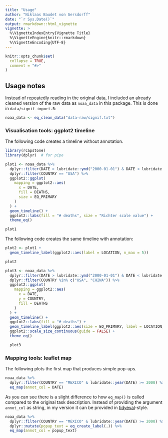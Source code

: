 ```yaml
---
title: "Usage"
author: "Niklaas Baudet von Gersdorff"
date: "`r Sys.Date()`"
output: rmarkdown::html_vignette
vignette: >
  %\VignetteIndexEntry{Vignette Title}
  %\VignetteEngine{knitr::rmarkdown}
  %\VignetteEncoding{UTF-8}
---
```


```r
knitr::opts_chunk$set(
  collapse = TRUE,
  comment = "#>"
)
```

## Usage notes

Instead of repeatedly reading in the original data, I included an already
cleaned version of the raw data as `noaa_data` in this package. This is
done in `data/signif-import.R`:

```R
noaa_data <- eq_clean_data("data-raw/signif.txt")
```

### Visualisation tools: ggplot2 timeline

The following code creates a timeline without annotation.

```R
library(rcapstone)
library(dplyr)  # for pipe

plot1 <- noaa_data %>%
  dplyr::filter(DATE > lubridate::ymd("2000-01-01") & DATE < lubridate::ymd("2018-01-01")) %>%
  dplyr::filter(COUNTRY == "USA") %>%
  ggplot2::ggplot(
    mapping = ggplot2::aes(
      x = DATE,
      fill = DEATHS,
      size = EQ_PRIMARY
    )
  ) +
  geom_timeline() +
  ggplot2::labs(fill = "# deaths", size = "Richter scale value") +
  theme_eq()

plot1
```

The following code creates the same timeline with annotation:

```R
plot2 <- plot1 +
  geom_timeline_label(ggplot2::aes(label = LOCATION, n_max = 5))

plot2
```

```R
plot3 <- noaa_data %>%
  dplyr::filter(DATE > lubridate::ymd("2000-01-01") & DATE < lubridate::ymd("2018-01-01")) %>%
  dplyr::filter(COUNTRY %in% c("USA", "CHINA")) %>%
  ggplot2::ggplot(
    mapping = ggplot2::aes(
      x = DATE,
      y = COUNTRY,
      fill = DEATHS
    )
  ) +
  geom_timeline() +
  ggplot2::labs(fill = "# deaths") +
  geom_timeline_label(ggplot2::aes(size = EQ_PRIMARY, label = LOCATION, n_max = 5)) +
  ggplot2::scale_size_continuous(guide = FALSE) +
  theme_eq()

  plot3
  ```

### Mapping tools: leaflet map

The following plots the first map that produces simple pop-ups.

```R
noaa_data %>%
  dplyr::filter(COUNTRY == "MEXICO" & lubridate::year(DATE) >= 2000) %>%
  eq_map(annot_col = DATE)
```

As you can see there is a slight difference to how `eq_map()` is called compared
to the original task description. Instead of providing the argument `annot_col`
as string, in my version it can be provided in [tidyeval][tidyeval]-style.

```R
noaa_data %>%
  dplyr::filter(COUNTRY == "MEXICO" & lubridate::year(DATE) >= 2000) %>%
  dplyr::mutate(popup_text = eq_create_label(.)) %>%
  eq_map(annot_col = popup_text)
```

[tidyeval]: https://cran.r-project.org/web/packages/dplyr/vignettes/programming.html